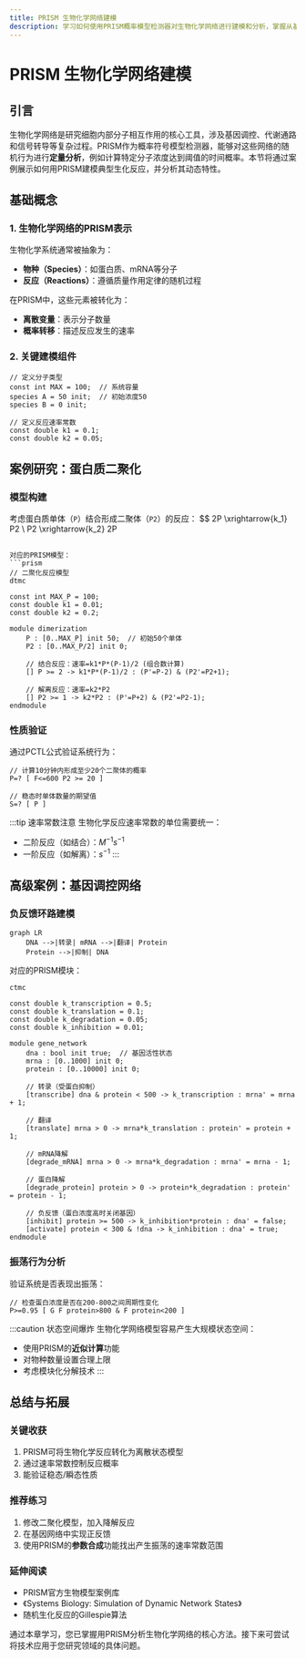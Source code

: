 ```yaml
---
title: PRISM 生物化学网络建模
description: 学习如何使用PRISM概率模型检测器对生物化学网络进行建模和分析，掌握从基础模型构建到复杂系统验证的全流程。
---
```


# PRISM 生物化学网络建模

## 引言

生物化学网络是研究细胞内部分子相互作用的核心工具，涉及基因调控、代谢通路和信号转导等复杂过程。PRISM作为概率符号模型检测器，能够对这些网络的随机行为进行**定量分析**，例如计算特定分子浓度达到阈值的时间概率。本节将通过案例展示如何用PRISM建模典型生化反应，并分析其动态特性。

## 基础概念

### 1. 生物化学网络的PRISM表示
生物化学系统通常被抽象为：
- **物种（Species）**：如蛋白质、mRNA等分子
- **反应（Reactions）**：遵循质量作用定律的随机过程

在PRISM中，这些元素被转化为：
- **离散变量**：表示分子数量
- **概率转移**：描述反应发生的速率

### 2. 关键建模组件
```prism
// 定义分子类型
const int MAX = 100;  // 系统容量
species A = 50 init;  // 初始浓度50
species B = 0 init;

// 定义反应速率常数
const double k1 = 0.1;
const double k2 = 0.05;
```

## 案例研究：蛋白质二聚化

### 模型构建
考虑蛋白质单体（`P`）结合形成二聚体（`P2`）的反应：
$$
2P \xrightarrow{k_1} P2 \\
P2 \xrightarrow{k_2} 2P
```

对应的PRISM模型：
```prism
// 二聚化反应模型
dtmc

const int MAX_P = 100;
const double k1 = 0.01;
const double k2 = 0.2;

module dimerization
    P : [0..MAX_P] init 50;  // 初始50个单体
    P2 : [0..MAX_P/2] init 0;

    // 结合反应：速率=k1*P*(P-1)/2 (组合数计算)
    [] P >= 2 -> k1*P*(P-1)/2 : (P'=P-2) & (P2'=P2+1);

    // 解离反应：速率=k2*P2
    [] P2 >= 1 -> k2*P2 : (P'=P+2) & (P2'=P2-1);
endmodule
```

### 性质验证
通过PCTL公式验证系统行为：
```prism
// 计算10分钟内形成至少20个二聚体的概率
P=? [ F<=600 P2 >= 20 ]

// 稳态时单体数量的期望值
S=? [ P ]
```

:::tip 速率常数注意
生物化学反应速率常数的单位需要统一：
- 二阶反应（如结合）：$M^{-1}s^{-1}$
- 一阶反应（如解离）：$s^{-1}$
:::

## 高级案例：基因调控网络

### 负反馈环路建模
```mermaid
graph LR
    DNA -->|转录| mRNA -->|翻译| Protein
    Protein -->|抑制| DNA
```

对应的PRISM模块：
```prism
ctmc

const double k_transcription = 0.5;
const double k_translation = 0.1;
const double k_degradation = 0.05;
const double k_inhibition = 0.01;

module gene_network
    dna : bool init true;  // 基因活性状态
    mrna : [0..1000] init 0;
    protein : [0..10000] init 0;

    // 转录（受蛋白抑制）
    [transcribe] dna & protein < 500 -> k_transcription : mrna' = mrna + 1;

    // 翻译
    [translate] mrna > 0 -> mrna*k_translation : protein' = protein + 1;

    // mRNA降解
    [degrade_mRNA] mrna > 0 -> mrna*k_degradation : mrna' = mrna - 1;

    // 蛋白降解
    [degrade_protein] protein > 0 -> protein*k_degradation : protein' = protein - 1;

    // 负反馈（蛋白浓度高时关闭基因）
    [inhibit] protein >= 500 -> k_inhibition*protein : dna' = false;
    [activate] protein < 300 & !dna -> k_inhibition : dna' = true;
endmodule
```

### 振荡行为分析
验证系统是否表现出振荡：
```prism
// 检查蛋白浓度是否在200-800之间周期性变化
P>=0.95 [ G F protein>800 & F protein<200 ]
```

:::caution 状态空间爆炸
生物化学网络模型容易产生大规模状态空间：
- 使用PRISM的**近似计算**功能
- 对物种数量设置合理上限
- 考虑模块化分解技术
:::

## 总结与拓展

### 关键收获
1. PRISM可将生物化学反应转化为离散状态模型
2. 通过速率常数控制反应概率
3. 能验证稳态/瞬态性质

### 推荐练习
1. 修改二聚化模型，加入降解反应
2. 在基因网络中实现正反馈
3. 使用PRISM的**参数合成**功能找出产生振荡的速率常数范围

### 延伸阅读
- PRISM官方生物模型案例库
- 《Systems Biology: Simulation of Dynamic Network States》
- 随机生化反应的Gillespie算法

通过本章学习，您已掌握用PRISM分析生物化学网络的核心方法。接下来可尝试将技术应用于您研究领域的具体问题。